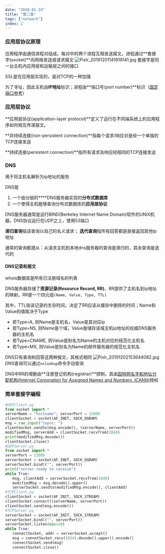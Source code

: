 ```yaml
---
date: "2018-01-24"
title: "第二章"
tags: ["network"]
index: 2
---
```


### 应用层协议原理
应用程序由通信进程对组成。每对中的两个进程互相发送报文。进程通过**套接字(socket)**向网络发送或请求报文
![Pixlr_20191201141919141.jpg](../../images/network/1575180039949_ae3e2749913e68140141a38be5efcbf7.jpg)
套接字是同一台主机内应用层和运输层之间的接口

SSL是在应用层实现的，是对TCP的一种加强

为了寻址，因此主机由**IP地址**标识；进程由**端口号(port number)**标识（[固定端口参考](https://www.iana.org)）
### 应用层协议
**应用层协议(application-layer protocol)**定义了运行在不同端系统上的应用程序如何相互传递报文。

**非持续连接(non-persistent connection)**指每个请求/响应对是经一个单独的TCP连接发送

**持续连接(persistent connection)**指所有请求及响应经相同的TCP连接发送
### DNS
用于将主机名解析为ip地址的服务

DNS是

1. 一个由分层的****DNS服务器实现的**分布式数据库**
2. 一个使得主机能够查询分布式数据库的**应用层协议**

DNS服务器通常是运行BIND(Berkeley Internet Name Domain)软件的UNIX机器。DNS协议运行在UDP之上，使用53端口

**递归查询**指该查询以自己的名义请求；
**迭代查询**指所有回答都是直接返回其他ip地址

通常的查询都遵从：从请求主机到本地dns服务器的查询是递归的，其余查询是迭代的
#### DNS记录和报文
whois数据库是所有已注册域名的列表

DNS服务器存储了**资源记录(Resource Record, RR)**，RR提供了主机名到ip地址的映射。RR是一个四元组`(Name, Value, Type, TTL)`

其中，TTL指该记录的生存时间，决定了RR应该从缓存中删除的时间；Name和Value的值取决于Type

- 若Type=A, 则Name是主机名，Value是其对应ip
- 若Type=NS, 则Name是个域，Value是储存该域主机ip地址的权威DNS服务器的主机名
- 若Type=CNAME, 则Value是别名为Name的主机对应的规范化主机名
- 若Type=MX, 则Value是别名为Name的邮件服务器的规范化主机名

DNS只有查询和回答这两种报文，其格式相同
![Pixlr_20191202153644082.jpg](../../images/network/1575268574292_590a3bcae39aff96d4c45f3fdbb9f9f1.jpg)
DNS查询可以通过`nslookup`命令手动查询

DNS中RR的增删由**注册登记机构(registrar)**控制，其由[因特网名字和地址分配机构(Internet Corporation for Assigned Names and Numbers, ICANN)](https://www.internic.net)授权
### 简单套接字编程
```python
#UDPClient.py
from socket import *
serverName = "hostname"; serverPort = 12000
clientSocket = socket(AF_INET, SOCK_DGRAM)
msg = raw_input("input: ")
clientSocket.sendto(msg.encode(), (serverName, serverPort))
modifiedMsg, serverAdd = clientSocket.recvfrom(2048)
print(modifiedMsg.decode())
clientSocket.close()
#UDPServer.py
from socket import *
serverPort = 12000
serverSocket = socket(AF_INET, SOCK_DGRAM)
serverSocket.bind(("", serverPort))
print("server ready to receive")
while True:
　　msg, clientAdd = serverSocket.recvfrom(2048)
　　modifiedMsg = msg.decode().upper()
　　serverSocket.sendto(modifiedMsg.encode(), clientAdd)
#TCPClient.py
clientSocket = socket(AF_INIT, SOCK_STREAM)
clientSocket.connect((serverName, serverPort))
clientSocket.send(msg.encode())
#TCPServer.py
serverSocket = socket(AF_INIT, SOCK_STREAM)
serverSocket.bind(("", serverPort))
serverSocket.listen(max=10)
while True:
　　connectSocket, addr = serverSocket.accept()
　　msg = connetSocket.recv(1024).decode().upper().encode()
　　connectSocket.send(msg)
　　connectSocket.close()
```